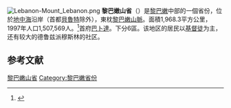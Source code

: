 [[File:Lebanon-Mount_Lebanon.png|right]]
'''黎巴嫩山省'''（{{lang-ar|جبل لبنان|}}）是[[黎巴嫩|黎巴嫩]]中部的一個省份，位於[[地中海|地中海]]沿岸（首都[[貝魯特|貝魯特]]除外），東枕[[黎巴嫩山脈|黎巴嫩山脈]]。面積1,968.3平方公里，1997年人口1,507,569人。<ref name="MOE">{{Cite web |url=http://www.moe.gov.lb/NR/rdonlyres/2B3E4CAE-BD18-4106-A6B3-F42DDD72AAC9/0/Chap1Population.pdf |title=黎巴嫩環境部：《黎巴嫩環境狀況報告》（''Lebanon State of the Environment Report''），第一章，頁11，2001年。 |accessdate=2008-06-09 |archive-date=2009-03-25 |archive-url=https://web.archive.org/web/20090325132553/http://www.moe.gov.lb/NR/rdonlyres/2B3E4CAE-BD18-4106-A6B3-F42DDD72AAC9/0/Chap1Population.pdf |dead-url=yes }}</ref>首府[[巴卜達|巴卜達]]。下分6區。该地区的居民以[[基督徒|基督徒]]为主，还有较大的德鲁兹派穆斯林的社区。

==参考文献==
{{Reflist}}

{{黎巴嫩行政區劃}}

{{DEFAULTSORT:Mount Lebanon Governorate}}
[[Category:黎巴嫩山省|]]
[[Category:黎巴嫩省份|Category:黎巴嫩省份]]